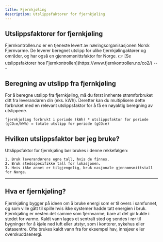 ```yaml
---
title: Fjernkjøling
description: Utslippsfaktorer for fjernkjøling
---
```


## Utslippsfaktorer for fjernkjøling


<Card title="Fjernkontrollen" icon="star">
  Fjernkontrollen.no er en tjeneste levert av næringsorganisasjonen Norsk
  Fjernvarme. De leverer beregnet utslipp for ulike fjernkjølingaktører og
  områder, og har også en gjennomsnittsfaktor for Norge. 👉 [Se utslippsfaktorer
  hos Fjernkontrollen](https://www.fjernkontrollen.no/co2/)
</Card>
---

## Beregning av utslipp fra fjernkjøling

For å beregne utslipp fra fjernkjøling, må du først innhente strømforbruket ditt fra leverandøren din (eks. kWh).
Deretter kan du multiplisere dette forbruket med en relevant utslippsfaktor for å få en nøyaktig beregning av utslippene.

<Card title="Eksempel på beregning" icon="pencil">

`fjernkjøling forbrukt i periode (kWh) * utslippsfaktor for periode (gCO₂e/kWh) = totale utslipp for periode (gCO₂e)`

</Card>

## Hvilken utslippsfaktor bør jeg bruke?

Utslippsfaktor for fjernkjøling bør brukes i denne rekkefølgen:

    1. Bruk leverandørens egne tall, hvis de finnes.
    2. Bruk stedsspesifikke tall for lokasjonen.
    3. Hvis ikke annet er tilgjengelig, bruk nasjonale gjennomsnittstall for Norge.

---

## Hva er fjernkjøling?

Fjernkjøling bygger på ideen om å bruke energi som er til overs i samfunnet, og som ville gått til spille hvis ikke systemer hadde tatt energien i bruk.
Fjernkjøling er nesten det samme som fjernvarme, bare at det gir kulde i stedet for varme. Kaldt vann lages et sentralt sted og sendes i rør til bygninger for å kjøle
ned luft eller utstyr, som i kontorer, sykehus eller datasentre. Ofte brukes kaldt vann fra for eksempel hav, innsjøer eller overskuddsenergi.
